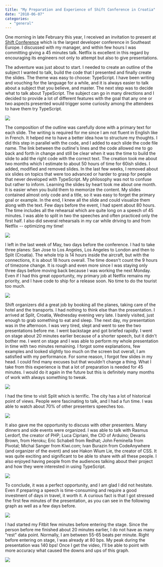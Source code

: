 ```yaml
---
title: "My Preparation and Experience of Shift Conference in Croatia"
date: "2018-06-07"
categories: 
  - "general"
---
```


One morning in late February this year, I received an invitation to present at [Shift Conference](https://shiftconf.co/) which is the largest developer conference in Southeast Europe. I discussed with my manager, and within few hours I was committing giving a 45 minutes talk. Netflix is excellent in this regard by encouraging its engineers not only to attempt but also to give presentations.

The adventure was just about to start. I needed to create an outline of the subject I wanted to talk, build the code that I presented and finally create the slides. The theme was easy to choose: TypeScript. I have been writing and vouching for the language for a while, and it is always easier to talk about a subject that you believe, and master. The next step was to decide what to talk about TypeScript. The subject can go in many directions and I decided to provide a lot of different features with the goal that any one or two aspects presented would trigger some curiosity among the attendees to have them try TypeScript.

[![](https://patrickdesjardins.com/blog/wp-content/uploads/2018/06/Avion.png)](https://patrickdesjardins.com/blog/my-preparation-and-experience-of-shift-conference-in-croatia/avion)

The composition of the outline was carefully done with a primary text for each slide. The writing is required for me since I am not fluent in English like in French. It helped me to have a better idea how to structure my thoughts. I did this step in parallel with the code, and I added to each slide the code file name. The link between the outline's lines and the code allowed me to go back and forth in change and still be clear when it was the time to build the slide to add the right code with the correct text. The creation took me about two months which I estimate to about 50 hours of time for 60ish slides. I added, modified and removed slides. In the last few weeks, I removed about six slides on topics that were too advanced or harder to grasp for people that never developed with TypeScript. My philosophy was not to confuse but rather to inform. Learning the slides by heart took me about one month. It is easier when you build them to memorize the content. My slides contained almost only code and a title, so it was easy to forget the primary goal or example. In the end, I knew all the slide and could visualize them along with the text. Few days before the event, I had spent about 80 hours. The time includes all the rehearsal which are quite long on a speech of 45 minutes. I was able to split in two the speeches and often practiced only the first half. I also did several rehearsals in my car while driving to and from Netflix -- optimizing my time!

[![](https://patrickdesjardins.com/blog/wp-content/uploads/2018/06/moiPeace.png)](https://patrickdesjardins.com/blog/my-preparation-and-experience-of-shift-conference-in-croatia/moipeace)

I left in the last week of May, two days before the conference. I had to take three planes: San Jose to Los Angeles, Los Angeles to London and then to Split (Croatia). The whole trip is 14 hours inside the aircraft, but with the connections, it is about 18 hours overall. The time doesn't count the 9 hours of timezone change. It is rough and even more since I was staying only three days before moving back because I was working the next Monday. Even if I had this great opportunity, my primary job at Netflix remains my priority, and I have code to ship for a release soon. No time to do the tourist too much.

[![](https://patrickdesjardins.com/blog/wp-content/uploads/2018/06/IMG_20180531_154527-1024x768.jpg)](https://patrickdesjardins.com/blog/my-preparation-and-experience-of-shift-conference-in-croatia/img_20180531_154527)

Shift organizers did a great job by booking all the planes, taking care of the hotel and the transports. I had nothing to think else than the presentation. I arrived at Split, Croatia, Wednesday evening very late. I barely visited, just enough to grab something to eat and sleep. The next day, my presentation was in the afternoon. I was very tired, slept and went to see the two presentations before me. I went backstage and got briefed rapidly. I went on stage about 20 minutes earlier because of a shorter speech, but it didn't bother me. I went on stage and I was able to perform my whole presentation in time with two minutes remaining. I forgot some explanations, few examples and looked slightly too much on the screen but overall, I am satisfied with my performance. For some reason, I forgot few slides in my head. I could find many excuses but that wouldn't change a thing. What I take from this experience is that a lot of preparation is needed for 45 minutes. I would do it again in the future but this is definitely many months of work with always something to tweak.

[![](https://patrickdesjardins.com/blog/wp-content/uploads/2018/06/stage.png)](https://patrickdesjardins.com/blog/my-preparation-and-experience-of-shift-conference-in-croatia/stage)

I had the time to visit Split which is terrific. The city has a lot of historical point of views. People were fascinating to talk, and I had a fun time. I was able to watch about 70% of other presenters speeches too.

[![](https://patrickdesjardins.com/blog/wp-content/uploads/2018/06/city.png)](https://patrickdesjardins.com/blog/my-preparation-and-experience-of-shift-conference-in-croatia/city)

It also gave me the opportunity to discuss with other presenters. Many dinners and side events were organized. I was able to talk with Rasmus Lerdorf, the creator of PHP; Luca Cipriani, the CIO of Arduino; Devaris Brown, from Heroku; Eric Schabell from Redhat; John Feminella from Pivotal; Michal Sanger from Kiwi.com; Ivan Burazin from CodeAnywhere (and organizer of the event) and see Hakon Wium Lie, the creator of CSS. It was quite exciting and significant to be able to share with all these people. I also enjoyed having people from the audiences talking about their project and how they were interested in using TypeScript.

[![](https://patrickdesjardins.com/blog/wp-content/uploads/2018/06/28666647338_25c1ffdddb_z.jpg)](https://patrickdesjardins.com/blog/my-preparation-and-experience-of-shift-conference-in-croatia/28666647338_25c1ffdddb_z)

To conclude, it was a perfect opportunity, and I am glad I did not hesitate. Even if preparing a speech is time-consuming and require a good investment of days in travel, it worth it. A curious fact is that I got stressed the first few minutes of the presentation, as you can see in the following graph as well as a few days before.

[![](https://patrickdesjardins.com/blog/wp-content/uploads/2018/06/27669454137_f942c2c33e_z.jpg)](https://patrickdesjardins.com/blog/my-preparation-and-experience-of-shift-conference-in-croatia/27669454137_f942c2c33e_z)

I had started my Fitbit few minutes before entering the stage. Since the person before me finished about 20 minutes earlier, I do not have as many "rest" data point. Normally, I am between 55-65 beats per minute. Right before entering on stage, I was already at 80 bps. My peak during the presentation was 140 bps! Once I get the video, I'll be able to point with more accuracy what caused the downs and ups of this graph.

[![](https://patrickdesjardins.com/blog/wp-content/uploads/2018/06/Beat-1024x447.png)](https://patrickdesjardins.com/blog/my-preparation-and-experience-of-shift-conference-in-croatia/beat)
